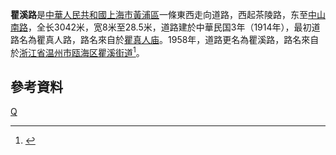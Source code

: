 '''瞿溪路'''是[[中華人民共和國|中華人民共和國]][[上海市|上海市]][[黃浦區|黃浦區]]一條東西走向道路，西起茶陵路，东至[[中山南路_(上海)|中山南路]]，全长3042米，宽8米至28.5米，道路建於中華民国3年（1914年），最初道路名為瞿真人路，路名來自於[[瞿真人庙|瞿真人庙]]。1958年，道路更名為瞿溪路，路名來自於[[浙江省|浙江省]][[温州市|温州市]][[瓯海区|瓯海区]][[瞿溪街道|瞿溪街道]]<ref>{{cite news |title=第二节　县镇级类 |url=http://www.shtong.gov.cn/Newsite/node2/node2245/node70862/node70870/node70919/node70925/userobject1ai73717.html |publisher=上海市地方志办公室 |accessdate=2021-03-12 |archive-date=2015-09-24 |archive-url=https://web.archive.org/web/20150924124855/http://www.shtong.gov.cn/newsite/node2/node2245/node70862/node70870/node70919/node70925/userobject1ai73717.html |dead-url=no }}</ref>。

== 參考資料 ==
{{Reflist|2}}

[[Category:上海道路|Q]]